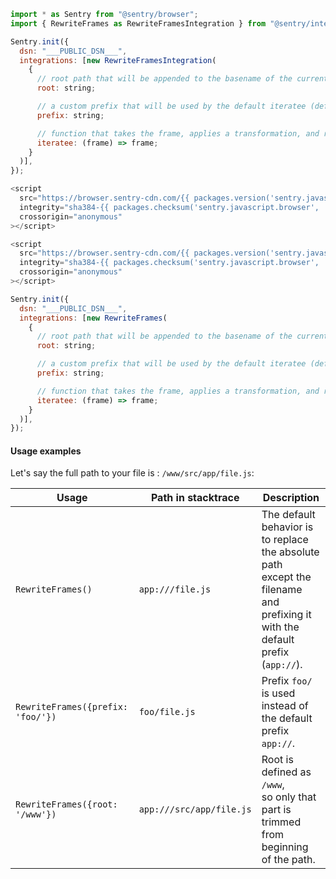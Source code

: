 ```javascript {tabTitle: JavaScript}
import * as Sentry from "@sentry/browser";
import { RewriteFrames as RewriteFramesIntegration } from "@sentry/integrations";

Sentry.init({
  dsn: "___PUBLIC_DSN___",
  integrations: [new RewriteFramesIntegration(
    {
      // root path that will be appended to the basename of the current frame's url
      root: string;

      // a custom prefix that will be used by the default iteratee (default: `app://`)
      prefix: string;

      // function that takes the frame, applies a transformation, and returns it
      iteratee: (frame) => frame;
    }
  )],
});
```

```javascript {tabTitle: CDN}
<script
  src="https://browser.sentry-cdn.com/{{ packages.version('sentry.javascript.browser') }}/bundle.min.js"
  integrity="sha384-{{ packages.checksum('sentry.javascript.browser', 'bundle.min.js', 'sha384-base64') }}"
  crossorigin="anonymous"
></script>

<script
  src="https://browser.sentry-cdn.com/{{ packages.version('sentry.javascript.browser') }}/rewriteframes.min.js"
  integrity="sha384-{{ packages.checksum('sentry.javascript.browser', 'rewriteframes.min.js', 'sha384-base64') }}"
  crossorigin="anonymous"
></script>

Sentry.init({
  dsn: "___PUBLIC_DSN___",
  integrations: [new RewriteFrames(
    {
      // root path that will be appended to the basename of the current frame's url
      root: string;

      // a custom prefix that will be used by the default iteratee (default: `app://`)
      prefix: string;

      // function that takes the frame, applies a transformation, and returns it
      iteratee: (frame) => frame;
    }
  )],
});
```

#### Usage examples

Let's say the full path to your file is : `/www/src/app/file.js`:

| Usage                             | Path in stacktrace       | Description                                                                                                                                     |
| --------------------------------- | ------------------------ | ----------------------------------------------------------------------------------------------------------------------------------------------- |
| `RewriteFrames()`                 | `app:///file.js`         | The default behavior is <br/> to replace the absolute path <br/> except the filename and prefixing it <br/> with the default prefix (`app://`). |
| `RewriteFrames({prefix: 'foo/'})` | `foo/file.js`            | Prefix `foo/` is used instead of <br/> the default prefix `app://`.                                                                             |
| `RewriteFrames({root: '/www'})`   | `app:///src/app/file.js` | Root is defined as `/www`, <br/> so only that part is trimmed <br/> from beginning of the path.                                                 |
